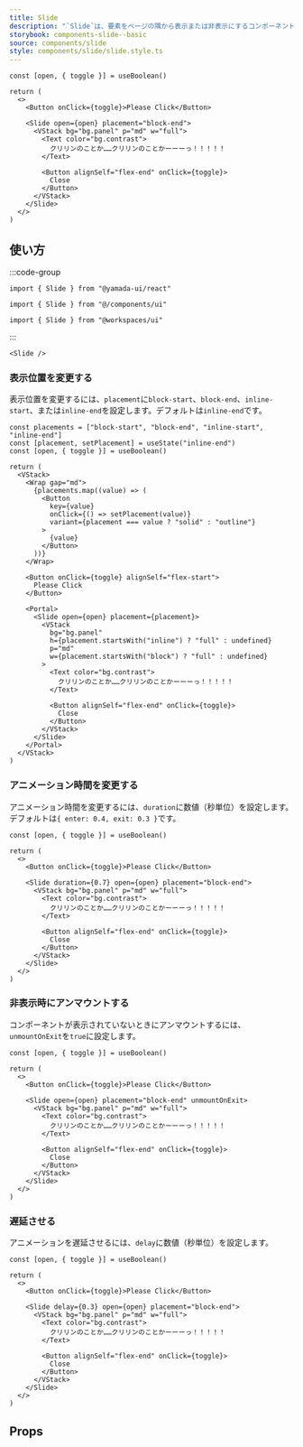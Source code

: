 ```yaml
---
title: Slide
description: "`Slide`は、要素をページの隅から表示または非表示にするコンポーネントです。"
storybook: components-slide--basic
source: components/slide
style: components/slide/slide.style.ts
---
```


```tsx preview functional client
const [open, { toggle }] = useBoolean()

return (
  <>
    <Button onClick={toggle}>Please Click</Button>

    <Slide open={open} placement="block-end">
      <VStack bg="bg.panel" p="md" w="full">
        <Text color="bg.contrast">
          クリリンのことか……クリリンのことかーーーっ！！！！！
        </Text>

        <Button alignSelf="flex-end" onClick={toggle}>
          Close
        </Button>
      </VStack>
    </Slide>
  </>
)
```

## 使い方

:::code-group

```tsx [package]
import { Slide } from "@yamada-ui/react"
```

```tsx [alias]
import { Slide } from "@/components/ui"
```

```tsx [monorepo]
import { Slide } from "@workspaces/ui"
```

:::

```tsx
<Slide />
```

### 表示位置を変更する

表示位置を変更するには、`placement`に`block-start`、`block-end`、`inline-start`、または`inline-end`を設定します。デフォルトは`inline-end`です。

```tsx preview functional client
const placements = ["block-start", "block-end", "inline-start", "inline-end"]
const [placement, setPlacement] = useState("inline-end")
const [open, { toggle }] = useBoolean()

return (
  <VStack>
    <Wrap gap="md">
      {placements.map((value) => (
        <Button
          key={value}
          onClick={() => setPlacement(value)}
          variant={placement === value ? "solid" : "outline"}
        >
          {value}
        </Button>
      ))}
    </Wrap>

    <Button onClick={toggle} alignSelf="flex-start">
      Please Click
    </Button>

    <Portal>
      <Slide open={open} placement={placement}>
        <VStack
          bg="bg.panel"
          h={placement.startsWith("inline") ? "full" : undefined}
          p="md"
          w={placement.startsWith("block") ? "full" : undefined}
        >
          <Text color="bg.contrast">
            クリリンのことか……クリリンのことかーーーっ！！！！！
          </Text>

          <Button alignSelf="flex-end" onClick={toggle}>
            Close
          </Button>
        </VStack>
      </Slide>
    </Portal>
  </VStack>
)
```

### アニメーション時間を変更する

アニメーション時間を変更するには、`duration`に数値（秒単位）を設定します。デフォルトは`{ enter: 0.4, exit: 0.3 }`です。

```tsx preview functional client
const [open, { toggle }] = useBoolean()

return (
  <>
    <Button onClick={toggle}>Please Click</Button>

    <Slide duration={0.7} open={open} placement="block-end">
      <VStack bg="bg.panel" p="md" w="full">
        <Text color="bg.contrast">
          クリリンのことか……クリリンのことかーーーっ！！！！！
        </Text>

        <Button alignSelf="flex-end" onClick={toggle}>
          Close
        </Button>
      </VStack>
    </Slide>
  </>
)
```

### 非表示時にアンマウントする

コンポーネントが表示されていないときにアンマウントするには、`unmountOnExit`を`true`に設定します。

```tsx preview functional client
const [open, { toggle }] = useBoolean()

return (
  <>
    <Button onClick={toggle}>Please Click</Button>

    <Slide open={open} placement="block-end" unmountOnExit>
      <VStack bg="bg.panel" p="md" w="full">
        <Text color="bg.contrast">
          クリリンのことか……クリリンのことかーーーっ！！！！！
        </Text>

        <Button alignSelf="flex-end" onClick={toggle}>
          Close
        </Button>
      </VStack>
    </Slide>
  </>
)
```

### 遅延させる

アニメーションを遅延させるには、`delay`に数値（秒単位）を設定します。

```tsx preview functional client
const [open, { toggle }] = useBoolean()

return (
  <>
    <Button onClick={toggle}>Please Click</Button>

    <Slide delay={0.3} open={open} placement="block-end">
      <VStack bg="bg.panel" p="md" w="full">
        <Text color="bg.contrast">
          クリリンのことか……クリリンのことかーーーっ！！！！！
        </Text>

        <Button alignSelf="flex-end" onClick={toggle}>
          Close
        </Button>
      </VStack>
    </Slide>
  </>
)
```

## Props

<PropsTable name="slide" />
